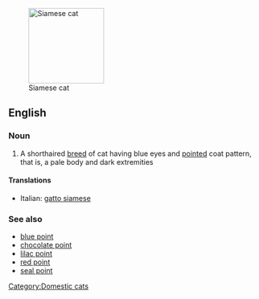 [[Image:Niobe050905-Siamese Cat.jpeg|thumb|right|150px|Siamese cat]]
==English==

===Noun===
{{en-noun|sg=[[Siamese]] [[cat]]}}

# A shorthaired [[breed]] of cat having blue eyes and [[pointed]] coat pattern, that is, a pale body and dark extremities

====Translations====
{{top}}
*Italian: [[gatto siamese]]
{{mid}}

{{bottom}}

===See also===
{{Wikipedia|Siamese (cat)}}
{{commonscat|Siamese cats}}
*[[blue point]]
*[[chocolate point]]
*[[lilac point]]
*[[red point]]
*[[seal point]]

[[Category:Domestic cats]]